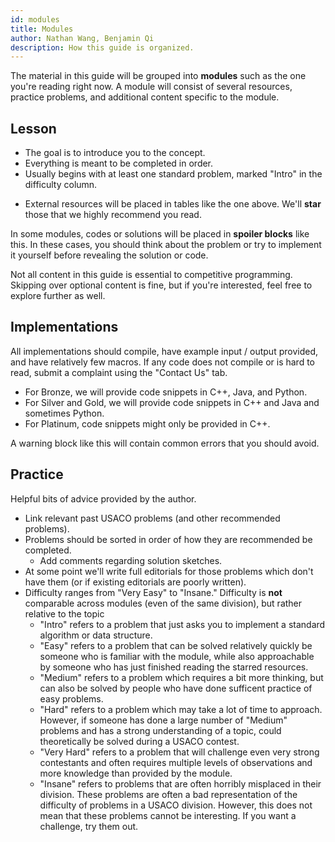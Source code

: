 ```yaml
---
id: modules
title: Modules
author: Nathan Wang, Benjamin Qi
description: How this guide is organized.
---
```


The material in this guide will be grouped into **modules** such as the one you're reading right now. A module will consist of several resources, practice problems, and additional content specific to the module. 

## Lesson <!--- what's this? is a lesson equivalent to a module? --->
  - The goal is to introduce you to the concept.
  - Everything is meant to be completed in order.
  - Usually begins with at least one standard problem, marked "Intro" in the difficulty column.
  <!--- Go through and mark standard problems (relative to topic) Intro? --->
  - External resources will be placed in tables like the one above. We'll **star** those that we highly recommend you read.

<spoiler title="Hidden Content">

In some modules, codes or solutions will be placed in **spoiler blocks** like this. In these cases, you should think about the problem or try to implement it yourself before revealing the solution or code.

</spoiler>

<optional-content title="Optional Content">

Not all content in this guide is essential to competitive programming. Skipping over optional content is fine, but if you're interested, feel free to explore further as well.

</optional-content>

## Implementations

All implementations should compile, have example input / output provided, and have relatively few macros. If any code does not compile or is hard to read, submit a complaint using the "Contact Us" tab.

  - For Bronze, we will provide code snippets in C++, Java, and Python.
  - For Silver and Gold, we will provide code snippets in C++ and Java and sometimes Python.
  - For Platinum, code snippets might only be provided in C++.

<warning-block>

A warning block like this will contain common errors that you should avoid.

</warning-block>

<!-- Code Style Guide? Though I think forcing a style onto people is kind of bad, maybe just avoid things that are generally bad... -->

## Practice

<info-block title="Pro Tip">

Helpful bits of advice provided by the author.

<!-- Tips on how to become legend in CP and better at competitve programming by Benjamin Qi, exactly what you wanted when you spam DM'd him! Definitely take these tips seriously. Don't uncomment this. -->

</info-block>

  - Link relevant past USACO problems (and other recommended problems).
  - Problems should be sorted in order of how they are recommended be completed.
    - Add comments regarding solution sketches.
  - At some point we'll write full editorials for those problems which don't have them (or if existing editorials are poorly written).
  - Difficulty ranges from "Very Easy" to "Insane." Difficulty is **not** comparable across modules (even of the same division), but rather relative to the topic <!-- (in other words, if a problem can easily be solved using some topic, then it will be marked "Easy" or "Intro" even if very few people solved it in contest because they didn't know the topic). (Uncomment if nobody has problems with this interpretation) -->
    - "Intro" refers to a problem that just asks you to implement a standard algorithm or data structure.
    - "Easy" refers to a problem that can be solved relatively quickly be someone who is familiar with the module, while also approachable by someone who has just finished reading the starred resources.
    - "Medium" refers to a problem which requires a bit more thinking, but can also be solved by people who have done sufficent <!-- relative to person --> practice of easy problems.
    - "Hard" refers to a problem which may take a lot of time to approach. However, if someone has done a large number of "Medium" problems and has a strong understanding of a topic, could theoretically be solved during a USACO contest. <!-- 4 / 5 hour period? depends on problem really. and person (if you're Benq you'll solve it in the contest period) -->
    - "Very Hard" refers to a problem that will challenge even very strong contestants and often requires multiple levels of observations and more knowledge than provided by the module. <!-- (Uncomment?) You will probably end up reading editorials for most of these problems, but try to solve at least one by yourself. -->
    - "Insane" refers to problems that are often horribly misplaced in their division. These problems are often a bad representation of the difficulty of problems in a USACO division. However, this does not mean that these problems cannot be interesting. If you want a challenge, try them out.

<!-- Difficulty should be comparable across a division. Say that you have *almost-solved* a question if you scored at least $n-2$ out of $n$ test cases. At least for platinum, difficulty levels should correspond approximately to the following USA Pre-college almost-solve rates on a USACO contest:

  - Easy: $\ge 40\%$ (ex. Fort Moo, Team Building, Redistricting)
  - Normal: $\ge 20\%$ (ex. Card Game, Balancing, Gathering)
  - Hard: $\ge 10\%$ (ex. Mooriokart, Train Tracking 2, Friendcross)

Old gold problems should probably be bumped up one level. -->

<!-- Re: above. Almost-solved is subjective to problem though. Incorrect greedy "almost solves" deleg."" -->